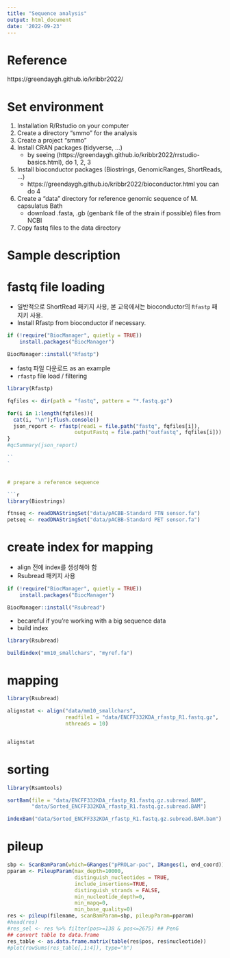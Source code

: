 ```yaml
---
title: "Sequence analysis"
output: html_document
date: '2022-09-23'
---
```


# Reference 

https://greendaygh.github.io/kribbr2022/


# Set environment  

1. Installation R/Rstudio on your computer
2. Create a directory "smmo" for the analysis
3. Create a project "smmo"
4. Install CRAN packages (tidyverse, ...)
    - by seeing (https://greendaygh.github.io/kribbr2022/rrstudio-basics.html), do 1, 2, 3
5. Install bioconductor packages (Biostrings, GenomicRanges, ShortReads, ...) 
    - https://greendaygh.github.io/kribbr2022/bioconductor.html you can do 4
6. Create a "data" directory for reference genomic sequence of M. capsulatus Bath 
    - download .fasta, .gb (genbank file of the strain if possible) files from NCBI
7. Copy fastq files to the data directory 


# Sample description 



# fastq file loading


- 일반적으로 ShortRead 패키지 사용, 본 교육에서는 bioconductor의 `Rfastp` 패지키 사용. 
- Install Rfastp from bioconductor if necessary. 

```r
if (!require("BiocManager", quietly = TRUE))
    install.packages("BiocManager")

BiocManager::install("Rfastp")
```


- fastq 파일 다운로드 as an example
- `rfastp` file load / filtering


```r
library(Rfastp)

fqfiles <- dir(path = "fastq", pattern = "*.fastq.gz")

for(i in 1:length(fqfiles)){
  cat(i, "\n");flush.console()
  json_report <- rfastp(read1 = file.path("fastq", fqfiles[i]), 
                      outputFastq = file.path("outfastq", fqfiles[i]))
}
#qcSummary(json_report)

``
`


# prepare a reference sequence  

```r
library(Biostrings)

ftnseq <- readDNAStringSet("data/pACBB-Standard FTN sensor.fa")
petseq <- readDNAStringSet("data/pACBB-Standard PET sensor.fa")

```

# create index for mapping

- align 전에 index를 생성해야 함 
- Rsubread 패키지 사용

```r
if (!require("BiocManager", quietly = TRUE))
    install.packages("BiocManager")

BiocManager::install("Rsubread")
```

- becareful if you're working with a big sequence data
- build index

```r
library(Rsubread)

buildindex("mm10_smallchars", "myref.fa")
```

# mapping


```r
library(Rsubread)

alignstat <- align("data/mm10_smallchars",
                   readfile1 = "data/ENCFF332KDA_rfastp_R1.fastq.gz",
                   nthreads = 10)


alignstat

```

# sorting


```r

library(Rsamtools)

sortBam(file = "data/ENCFF332KDA_rfastp_R1.fastq.gz.subread.BAM", 
        "data/Sorted_ENCFF332KDA_rfastp_R1.fastq.gz.subread.BAM")

indexBam("data/Sorted_ENCFF332KDA_rfastp_R1.fastq.gz.subread.BAM.bam")

```



# pileup

```r

sbp <- ScanBamParam(which=GRanges("pPROLar-pac", IRanges(1, end_coord)))
pparam <- PileupParam(max_depth=10000,
                      distinguish_nucleotides = TRUE,
                      include_insertions=TRUE,
                      distinguish_strands = FALSE, 
                      min_nucleotide_depth=0,
                      min_mapq=0,
                      min_base_quality=0)
res <- pileup(filename, scanBamParam=sbp, pileupParam=pparam)
#head(res)
#res_sel <- res %>% filter(pos>=138 & pos<=2675) ## PenG 
## convert table to data.frame
res_table <- as.data.frame.matrix(table(res$pos, res$nucleotide))
#plot(rowSums(res_table[,1:4]), type="h")


```

